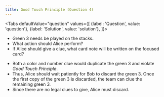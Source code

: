 ```yaml
---
title: Good Touch Principle (Question 4)
---
```



<BeginnersGuideProgress id="good-touch-principle-question-4" />

<Tabs
  defaultValue="question"
  values={[
    {label: 'Question', value: 'question'},
    {label: 'Solution', value: 'solution'},
  ]}>
<TabItem value="question">

- Green 3 needs be played on the stacks.
- What action should Alice perform?
- If Alice should give a clue, what card note will be written on the focused card?

</TabItem>
<TabItem value="solution">

- Both a color and number clue would duplicate the green 3 and violate _Good Touch Principle_.
- Thus, Alice should wait patiently for Bob to discard the green 3. Once the first copy of the green 3 is discarded, the team can clue the remaining green 3.
- Since there are no legal clues to give, Alice must discard.

</TabItem>
</Tabs>

<GoodTouchPrincipleQuestion4 />
